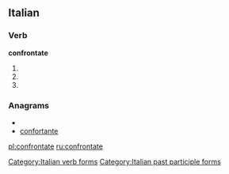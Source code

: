 ==Italian==

===Verb===
'''confrontate'''

# {{conjugation of|confrontare||2|p|pres|ind|lang=it}}
# {{conjugation of|confrontare||2|p|imp|lang=it}}
# {{form of|[[feminine|Feminine]] plural|confrontato}}

===Anagrams===
* {{alphagram|acefnnoortt}}
* [[confortante#Italian|confortante]]

[[Category:Italian verb forms]]
[[Category:Italian past participle forms]]

[[pl:confrontate]]
[[ru:confrontate]]